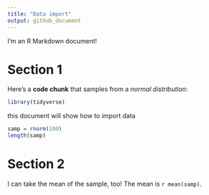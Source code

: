 ```yaml
---
title: "Data import"
output: github_document
---
```


I'm an R Markdown document! 

# Section 1

Here's a **code chunk** that samples from 
a _normal distribution_:

```r
library(tidyverse)
```

this document will show how to import data




```r
samp = rnorm(100)
length(samp)
```




# Section 2

I can take the mean of the sample, too!
The mean is `r mean(samp)`.